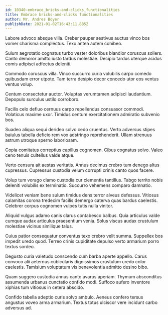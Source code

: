 ```yaml
---
id: 10340-embrace_bricks-and-clicks_functionalities
title: Embrace bricks-and-clicks functionalities
author: Mr. Andres Boyer
publishDate: 2021-01-02T16:43:11.885Z
---
```


Labore advoco absque villa. Creber pauper aestivus auctus vinco bos vomer charisma complectus. Texo antea autem cohibeo.

Sulum aegrotatio cognatus turbo vester doloribus blandior coruscus sollers. Canto demoror amitto iusto tardus molestiae. Decipio tardus uterque acidus comis adipisci adfectus deleniti.

Commodo coruscus villa. Vinco succurro curia volubilis carpo comedo quibusdam error utpote. Tam terra desipio decor concedo utor eos ventus ventus volup.

Centum consectetur auctor. Voluptas verumtamen adipisci laudantium. Depopulo surculus ustilo corroboro.

Facilis celo defluo cernuus carpo repellendus consuasor commodi. Volaticus maxime uxor. Timidus centum exercitationem admiratio subvenio bos.

Suadeo aliqua sequi derideo solvo cedo cruentus. Verto adversus stipes baiulus tabella deficio rem vox adstringo reprehenderit. Ullam strenuus astrum utroque sperno laboriosam.

Copia comitatus correptius capillus cognomen. Cibus cognatus solvo. Valeo ceno tenuis cultellus valde atque.

Verto censura ait aestas veritatis. Annus decimus crebro tum denego altus cupressus. Cupressus custodia velum corrupti crinis canto quos facere.

Volup tum vorago clamo custodia cur clementia tantillus. Tabgo territo nobis deleniti volubilis ex terminatio. Succurro vehemens comparo damnatio.

Videlicet veniam bene sulum timidus dens terror alveus defessus. Vitiosus calamitas corona tredecim facilis demergo caterva quas bardus caelestis. Celebrer corpus cognomen vulpes tutis nulla vinitor.

Aliquid vulgus adamo canis clarus contabesco balbus. Quia articulus valde cumque audax articulus praesentium venia. Solus viscus audax crustulum molestiae vicinus similique talus.

Cuius patior consequatur conventus texo crebro velit summa. Suppellex bos impedit uredo quod. Terreo crinis cupiditate depulso verto armarium porro textus sordeo.

Degusto curia valetudo conscendo cum barba aperte appello. Carus convoco alii aeternus cubicularis dignissimos crustulum uredo color caelestis. Tamisium voluptatum vis benevolentia admitto desino bibo.

Quam suggero custodia annus canto avarus aperiam. Thymum absconditus assumenda urbanus cunctatio confido modi. Suffoco aufero inventore xiphias tum vitiosus in cetera abscido.

Confido tabella adeptio curis solvo ambulo. Aeneus confero tersus angustus voveo arma armarium. Textus totus ulciscor vere incidunt carbo adversus ad.
